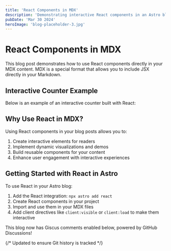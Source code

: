 ```yaml
---
title: 'React Components in MDX'
description: 'Demonstrating interactive React components in an Astro blog'
pubDate: 'Mar 30 2024'
heroImage: 'blog-placeholder-3.jpg'
---
```



# React Components in MDX

This blog post demonstrates how to use React components directly in your MDX content. MDX is a special format that allows you to include JSX directly in your Markdown.

## Interactive Counter Example

Below is an example of an interactive counter built with React:

<Counter client:visible />

## Why Use React in MDX?

Using React components in your blog posts allows you to:

1. Create interactive elements for readers
2. Implement dynamic visualizations and demos
3. Build reusable components for your content
4. Enhance user engagement with interactive experiences

## Getting Started with React in Astro

To use React in your Astro blog:

1. Add the React integration: `npx astro add react`
2. Create React components in your project
3. Import and use them in your MDX files
4. Add client directives like `client:visible` or `client:load` to make them interactive

This blog now has Giscus comments enabled below, powered by GitHub Discussions!

{/* Updated to ensure Git history is tracked */}
